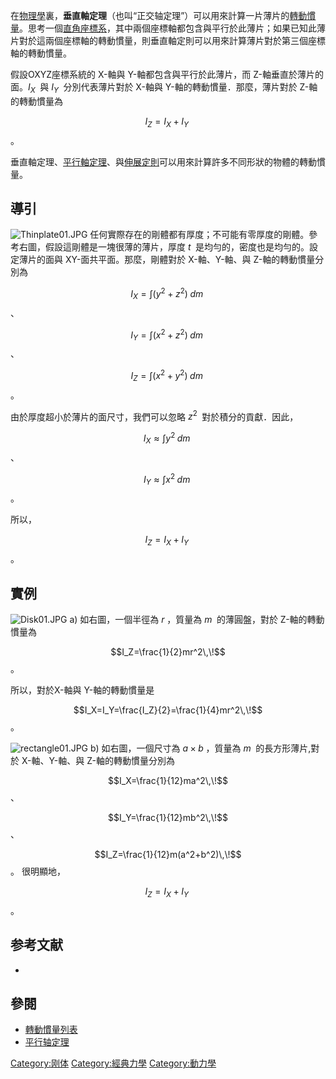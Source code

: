 在[[物理學|物理學]]裏，'''垂直軸定理'''（也叫“正交轴定理”）可以用來計算一片薄片的[[轉動慣量|轉動慣量]]。思考一個[[直角座標系|直角座標系]]，其中兩個座標軸都包含與平行於此薄片；如果已知此薄片對於這兩個座標軸的轉動慣量，則垂直軸定則可以用來計算薄片對於第三個座標軸的轉動慣量。

假設OXYZ座標系統的 X-軸與 Y-軸都包含與平行於此薄片，而 Z-軸垂直於薄片的面。<math>I_X\,\!</math> 與 <math>I_Y\,\!</math> 分別代表薄片對於 X-軸與 Y-軸的轉動慣量．那麼，薄片對於 Z-軸的轉動慣量為
:<math>I_Z=I_X+I_Y\,\!</math> 。

垂直軸定理、[[平行軸定理|平行軸定理]]、與[[伸展定則|伸展定則]]可以用來計算許多不同形狀的物體的轉動慣量。

==導引==
[[File:Thinplate01.JPG|right]]
任何實際存在的剛體都有厚度；不可能有零厚度的剛體。參考右圖，假設這剛體是一塊很薄的薄片，厚度 <math>t\,\!</math> 是均勻的，密度也是均勻的。設定薄片的面與 XY-面共平面。那麼，剛體對於 X-軸、Y-軸、與 Z-軸的轉動慣量分別為
:<math>I_X=\int (y^2+z^2)\;dm\,\!</math> 、
:<math>I_Y=\int (x^2+z^2)\;dm\,\!</math> 、
:<math>I_Z=\int (x^2+y^2)\;dm\,\!</math> 。

由於厚度超小於薄片的面尺寸，我們可以忽略 <math>z^2\,\!</math> 對於積分的貢獻．因此，
:<math>I_X\approx\int y^2\;dm\,\!</math> 、
:<math>I_Y\approx\int x^2\;dm\,\!</math> 。

所以，
:<math>I_Z=I_X+I_Y\,\!</math> 。

==實例==
[[File:Disk01.JPG|right]]
a) 如右圖，一個半徑為 <math>r\,\!</math>，質量為 <math>m\,\!</math> 的薄圓盤，對於 Z-軸的轉動慣量為
:<math>I_Z=\frac{1}{2}mr^2\,\!</math> 。

所以，對於X-軸與 Y-軸的轉動慣量是
:<math>I_X=I_Y=\frac{I_Z}{2}=\frac{1}{4}mr^2\,\!</math> 。

[[File:rectangle01.JPG|right]]
b) 如右圖，一個尺寸為 <math>a\times b\,\!</math>，質量為 <math>m\,\!</math> 的長方形薄片,對於 X-軸、Y-軸、與 Z-軸的轉動慣量分別為
:<math>I_X=\frac{1}{12}ma^2\,\!</math> 、
:<math>I_Y=\frac{1}{12}mb^2\,\!</math> 、
:<math>I_Z=\frac{1}{12}m(a^2+b^2)\,\!</math> 。
很明顯地，
:<math>I_Z=I_X+I_Y\,\!</math> 。

== 参考文献 ==
*{{cite book|title=中学奥林匹克竞赛物理教程.力学篇|author=程稼夫|publisher=中国科技大学出版社|ISBN=978-7-312-03193-9|edition=第2版|page=281|language=zh-cn}}

==參閱==
* [[轉動慣量列表|轉動慣量列表]]
* [[平行轴定理|平行轴定理]]

[[Category:刚体|Category:刚体]]
[[Category:經典力學|Category:經典力學]]
[[Category:動力學|Category:動力學]]